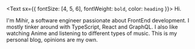 <Text sx={{ fontSize: [4, 5, 6], fontWeight: `bold`, color: `heading` }}>
  Hi.
</Text>

I'm Mihir, a software engineer passionate about FrontEnd development.
I mostly tinker around with TypeScript, React and GraphQL.
I also like watching Anime and listening to different types of music.
This is my personal blog, opinions are my own.
